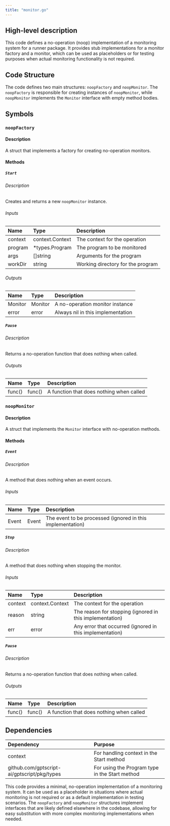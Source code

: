 ```yaml
---
title: "monitor.go"
---
```


## High-level description
This code defines a no-operation (noop) implementation of a monitoring system for a runner package. It provides stub implementations for a monitor factory and a monitor, which can be used as placeholders or for testing purposes when actual monitoring functionality is not required.

## Code Structure
The code defines two main structures: `noopFactory` and `noopMonitor`. The `noopFactory` is responsible for creating instances of `noopMonitor`, while `noopMonitor` implements the `Monitor` interface with empty method bodies.

## Symbols

### `noopFactory`
#### Description
A struct that implements a factory for creating no-operation monitors.

#### Methods

##### `Start`
###### Description
Creates and returns a new `noopMonitor` instance.

###### Inputs
| Name | Type | Description |
|:-----|:-----|:------------|
| context | context.Context | The context for the operation |
| program | *types.Program | The program to be monitored |
| args | []string | Arguments for the program |
| workDir | string | Working directory for the program |

###### Outputs
| Name | Type | Description |
|:-----|:-----|:------------|
| Monitor | Monitor | A no-operation monitor instance |
| error | error | Always nil in this implementation |

##### `Pause`
###### Description
Returns a no-operation function that does nothing when called.

###### Outputs
| Name | Type | Description |
|:-----|:-----|:------------|
| func() | func() | A function that does nothing when called |

### `noopMonitor`
#### Description
A struct that implements the `Monitor` interface with no-operation methods.

#### Methods

##### `Event`
###### Description
A method that does nothing when an event occurs.

###### Inputs
| Name | Type | Description |
|:-----|:-----|:------------|
| Event | Event | The event to be processed (ignored in this implementation) |

##### `Stop`
###### Description
A method that does nothing when stopping the monitor.

###### Inputs
| Name | Type | Description |
|:-----|:-----|:------------|
| context | context.Context | The context for the operation |
| reason | string | The reason for stopping (ignored in this implementation) |
| err | error | Any error that occurred (ignored in this implementation) |

##### `Pause`
###### Description
Returns a no-operation function that does nothing when called.

###### Outputs
| Name | Type | Description |
|:-----|:-----|:------------|
| func() | func() | A function that does nothing when called |

## Dependencies
| Dependency | Purpose |
|:-----------|:--------|
| context | For handling context in the Start method |
| github.com/gptscript-ai/gptscript/pkg/types | For using the Program type in the Start method |

This code provides a minimal, no-operation implementation of a monitoring system. It can be used as a placeholder in situations where actual monitoring is not required or as a default implementation in testing scenarios. The `noopFactory` and `noopMonitor` structures implement interfaces that are likely defined elsewhere in the codebase, allowing for easy substitution with more complex monitoring implementations when needed.